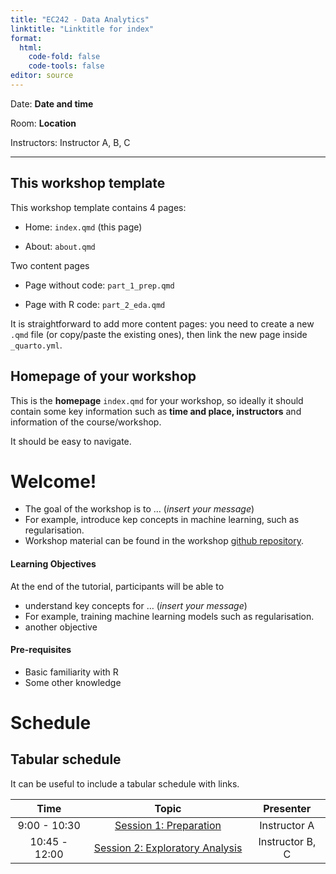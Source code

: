 ```yaml
---
title: "EC242 - Data Analytics"
linktitle: "Linktitle for index"
format: 
  html:
    code-fold: false
    code-tools: false
editor: source
---
```


Date: **Date and time**

Room: **Location**

Instructors: Instructor A, B, C

------------------------------------------------------------------------

::: callout-note
## This workshop template

This workshop template contains 4 pages:

-   Home: `index.qmd` (this page)

-   About: `about.qmd`

Two content pages

-   Page without code: `part_1_prep.qmd`

-   Page with R code: `part_2_eda.qmd`

It is straightforward to add more content pages: you need to create a new `.qmd` file (or copy/paste the existing ones), then link the new page inside `_quarto.yml`.
:::

::: callout-tip
## Homepage of your workshop

This is the **homepage** `index.qmd` for your workshop, so ideally it should contain some key information such as **time and place, instructors** and information of the course/workshop.

It should be easy to navigate.
:::

# Welcome!

-   The goal of the workshop is to ... (*insert your message*)
-   For example, introduce kep concepts in machine learning, such as regularisation.
-   Workshop material can be found in the workshop [github repository](https://github.com).

#### Learning Objectives

At the end of the tutorial, participants will be able to

-   understand key concepts for ... (*insert your message*)
-   For example, training machine learning models such as regularisation.
-   another objective

#### Pre-requisites

-   Basic familiarity with R
-   Some other knowledge

# Schedule

::: callout-tip
## Tabular schedule

It can be useful to include a tabular schedule with links.
:::

|     Time      |                       Topic                       |    Presenter    |
|:----------------:|:-----------------------------------:|:----------------:|
| 9:00 - 10:30  |     [Session 1: Preparation](part_1_prep.qmd)     |  Instructor A   |
| 10:45 - 12:00 | [Session 2: Exploratory Analysis](part_2_eda.qmd) | Instructor B, C |
